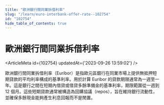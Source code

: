 ```yaml
---
title: "歐洲銀行間同業拆借利率"
slug: "/learn/euro-interbank-offer-rate--102754"
id: "102754"
hide_table_of_contents: true
---
```



# 歐洲銀行間同業拆借利率

<ArticleMeta id={102754} updatedAt={'2023-09-26 13:59:02'} />
<div className='border-solid border-b border-t-0 my-4 border-[var(--ifm-color-gray-300)]' />

歐洲銀行間同業拆借利率（Euribor）是指歐元區銀行在同業市場上提供無抵押短期貸款的平均利率構成的基準利率。用於計算 Euribor 的貸款期限通常為一週至一年。這是銀行之間在短期內借貸或借貸多餘準備金的基準利率，期限範圍從一週到 12 個月。這些短期貸款通常被構造為回購協議（repos），旨在維持銀行流動性，並確保多餘現金能夠產生利息回報而不是閒置。
